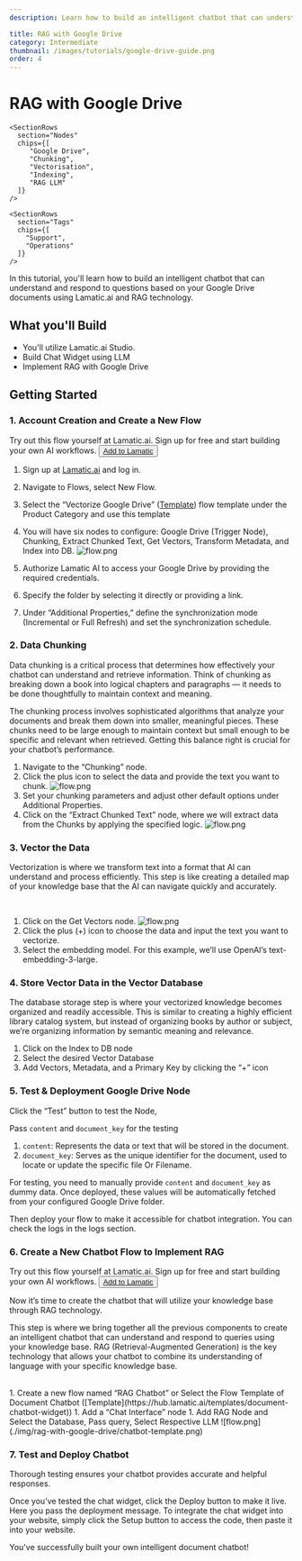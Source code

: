 ```yaml
---
description: Learn how to build an intelligent chatbot that can understand and respond to questions based on your Google Drive documents using Lamatic.ai and RAG technology.

title: RAG with Google Drive
category: Intermediate
thumbnail: /images/tutorials/google-drive-guide.png
order: 4
---
```


# RAG with Google Drive

<div className="grid md:grid-cols-1 gap-2 mb-8">
  <div className="">
    <SectionRows 
      section="Difficulty Level" 
      chips={["Intermediate"]} 
    />
    
    <SectionRows 
      section="Nodes" 
      chips={[
         "Google Drive",
         "Chunking",
         "Vectorisation",
         "Indexing",
         "RAG LLM"
      ]} 
    />
    
    <SectionRows 
      section="Tags" 
      chips={[
        "Support",
        "Operations"
      ]} 
    />
  </div>
</div>

In this tutorial, you'll learn how to build an intelligent chatbot that can understand and respond to questions based on your Google Drive documents using Lamatic.ai and RAG technology.


## What you'll Build
- You'll utilize Lamatic.ai Studio.
- Build Chat Widget using LLM
- Implement RAG with Google Drive


## Getting Started


### 1. Account Creation and Create a New Flow

<div className="mt-4 mb-4">
  <Callout>
  Try out this flow yourself at Lamatic.ai. Sign up for free and start building your own AI workflows.
  <Button variant="destructive" className="mt-3" href="https://studio.lamatic.ai/_?templateSlug=vectorize-google-drive" size="sm" asChild>
    <a href="https://studio.lamatic.ai/_?templateSlug=vectorize-google-drive" target="_blank">Add to Lamatic</a>
  </Button>
</Callout>
</div>

1. Sign up at [Lamatic.ai](https://lamatic.ai/) and log in.
1. Navigate to Flows, select New Flow.
1. Select the “Vectorize Google Drive” ([Template](https://hub.lamatic.ai/templates/google-drive-sync)) flow template under the Product Category and use this template
1. You will have six nodes to configure: Google Drive (Trigger Node), Chunking, Extract Chunked Text, Get Vectors, Transform Metadata, and Index into DB.
    ![flow.png](./img/rag-with-google-drive/gd-4.png)
    
1. Authorize Lamatic AI to access your Google Drive by providing the required credentials.
1. Specify the folder by selecting it directly or providing a link.
1. Under “Additional Properties,” define the synchronization mode (Incremental or Full Refresh) and set the synchronization schedule.


### 2. Data Chunking
Data chunking is a critical process that determines how effectively your chatbot can understand and retrieve information. Think of chunking as breaking down a book into logical chapters and paragraphs — it needs to be done thoughtfully to maintain context and meaning.

The chunking process involves sophisticated algorithms that analyze your documents and break them down into smaller, meaningful pieces. These chunks need to be large enough to maintain context but small enough to be specific and relevant when retrieved. Getting this balance right is crucial for your chatbot’s performance.

1. Navigate to the “Chunking” node.
1. Click the plus icon to select the data and provide the text you want to chunk.
    ![flow.png](./img/rag-with-google-drive/gd-3.png)
1. Set your chunking parameters and adjust other default options under Additional Properties.
1. Click on the “Extract Chunked Text” node, where we will extract data from the Chunks by applying the specified logic.
    ![flow.png](./img/rag-with-google-drive/gd-2.png)

### 3. Vector the Data
Vectorization is where we transform text into a format that AI can understand and process efficiently. This step is like creating a detailed map of your knowledge base that the AI can navigate quickly and accurately.

<br/>

1. Click on the Get Vectors node.
    ![flow.png](./img/rag-with-google-drive/gd-1.png)
1. Click the plus (+) icon to choose the data and input the text you want to vectorize.
1. Select the embedding model. For this example, we’ll use OpenAI’s text-embedding-3-large.

### 4. Store Vector Data in the Vector Database
The database storage step is where your vectorized knowledge becomes organized and readily accessible. This is similar to creating a highly efficient library catalog system, but instead of organizing books by author or subject, we’re organizing information by semantic meaning and relevance.
<br/>

1. Click on the Index to DB node
1. Select the desired Vector Database
1. Add Vectors, Metadata, and a Primary Key by clicking the “+” icon

### 5. Test & Deployment Google Drive Node
Click the “Test” button to test the Node, 
<br/>

Pass `content` and `document_key` for the testing
1. `content`: Represents the data or text that will be stored in the document.
1. `document_key`: Serves as the unique identifier for the document, used to locate or update the specific file Or Filename.

For testing, you need to manually provide `content` and `document_key` as dummy data. Once deployed, these values will be automatically fetched from your configured Google Drive folder.
<br/>

Then deploy your flow to make it accessible for chatbot integration. You can check the logs in the logs section.

### 6. Create a New Chatbot Flow to Implement RAG

<div className="mt-4 mb-4">
  <Callout>
  Try out this flow yourself at Lamatic.ai. Sign up for free and start building your own AI workflows.
  <Button variant="destructive" className="mt-3" href="https://studio.lamatic.ai/_?templateSlug=rag-chatbot" size="sm" asChild>
    <a href="https://studio.lamatic.ai/_?templateSlug=rag-chatbot" target="_blank">Add to Lamatic</a>
  </Button>
</Callout>
</div>

Now it’s time to create the chatbot that will utilize your knowledge base through RAG technology.

This step is where we bring together all the previous components to create an intelligent chatbot that can understand and respond to queries using your knowledge base. RAG (Retrieval-Augmented Generation) is the key technology that allows your chatbot to combine its understanding of language with your specific knowledge base.

<br/>
1. Create a new flow named “RAG Chatbot” or Select the Flow Template of Document Chatbot ([Template](https://hub.lamatic.ai/templates/document-chatbot-widget))
1. Add a “Chat Interface” node
1. Add RAG Node and Select the Database, Pass query, Select Respective LLM
    ![flow.png](./img/rag-with-google-drive/chatbot-template.png)

### 7. Test and Deploy Chatbot
Thorough testing ensures your chatbot provides accurate and helpful responses.

Once you’ve tested the chat widget, click the Deploy button to make it live. Here you pass the deployment message. To integrate the chat widget into your website, simply click the Setup button to access the code, then paste it into your website.


You've successfully built your own intelligent document chatbot!